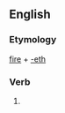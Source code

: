 ==English==

===Etymology===
[[fire]] + [[-eth]]

===Verb===
{{infl|en|verb form}}

# {{archaic third-person singular of|fire}}